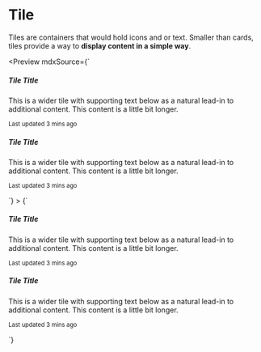 
<Meta title="Components/Tile" />

# Tile

Tiles are containers that would hold icons and or text. Smaller than cards, tiles provide a way to **display content in a simple way**.

<Preview
  mdxSource={`
  <div class="container-fluid">
    <div class="row">
      <div class="col-sm-3">
        <div class="tile">
          <div class="tile-body">
            <h5 class="tile-title">Tile Title</h5>
            <p class="tile-text">
              This is a wider tile with supporting text below as a natural lead-in to additional
              content. This content is a little bit longer.
            </p>
            <p class="tile-text"><small>Last updated 3 mins ago</small></p>
          </div>
        </div>
      </div>
      <div class="col-sm-3">
        <div class="tile">
          <div class="tile-body">
            <h5 class="tile-title">Tile Title</h5>
            <p class="tile-text">
              This is a wider tile with supporting text below as a natural lead-in to additional
              content. This content is a little bit longer.
            </p>
            <p class="tile-text"><small>Last updated 3 mins ago</small></p>
          </div>
        </div>
      </div>
    </div>
  </div>
`}
>
  <Story name="Default" height="275px">
    {`
      <div class="container-fluid">
        <div class="row">
          <div class="col-sm-3">
            <div class="tile">
              <div class="tile-body">
                <h5 class="tile-title">Tile Title</h5>
                <p class="tile-text">
                  This is a wider tile with supporting text below as a natural lead-in to additional
                  content. This content is a little bit longer.
                </p>
                <p class="tile-text"><small>Last updated 3 mins ago</small></p>
              </div>
            </div>
          </div>
          <div class="col-sm-3">
            <div class="tile">
              <div class="tile-body">
                <h5 class="tile-title">Tile Title</h5>
                <p class="tile-text">
                  This is a wider tile with supporting text below as a natural lead-in to additional
                  content. This content is a little bit longer.
                </p>
                <p class="tile-text"><small>Last updated 3 mins ago</small></p>
              </div>
            </div>
          </div>
        </div>
      </div>
    `}
  </Story>
</Preview>
